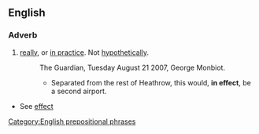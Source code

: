 ==English==

===Adverb===
{{en-adv|-}}

# [[really]], or [[in practice]]. Not [[hypothetically]].
#:The Guardian, Tuesday August 21 2007, George Monbiot.
#:*Separated from the rest of Heathrow, this would, '''in effect''', be a second airport.

*See [[effect]]

[[Category:English prepositional phrases]]